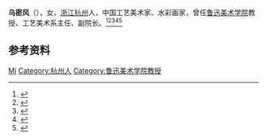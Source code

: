 '''乌密风'''（{{bd|1920年|}}），女，[[浙江|浙江]][[杭州|杭州]]人，中国工艺美术家、水彩画家，曾任[[鲁迅美术学院|鲁迅美术学院]]教授、工艺美术系主任、副院长。<ref>{{Cite book|title=古今中外女名人辞典|author=中国妇女管理干部学院编|publisher=中国广播电视出版社|year=1989|isbn=|location=北京|pages=}}</ref><ref>{{Cite book|title=华夏妇女名人词典|author=周行健主编|publisher=华夏出版社|year=1988|isbn=|location=北京|pages=}}</ref><ref>{{Cite book|title=中国当代文化艺术名人大辞典|author=刘波主编|publisher=国际文化出版公司|year=1993|isbn=9787800493898|location=北京|pages=}}</ref><ref>{{Cite book|title=中国妇女名人录|author=薛维维; 慕群|publisher=陕西人民出版社|year=1988|isbn=|location=西安|pages=}}</ref><ref>{{Cite web|title=乌密风：探索民族化艺术表达的水彩画大家|url=http://news.lnd.com.cn/system/2019/07/08/030042883.shtml|accessdate=2021-01-09|work=辽宁日报|archive-date=2021-01-11|archive-url=https://web.archive.org/web/20210111102246/http://news.lnd.com.cn/system/2019/07/08/030042883.shtml|dead-url=no}}</ref>

== 参考资料 ==
{{reflist}}

{{中国人物小作品}}

{{Authority control}}
{{DEFAULTSORT:Wu乌}}
[[Category:乌姓|Mi]]
[[Category:杭州人|Category:杭州人]]
[[Category:鲁迅美术学院教授|Category:鲁迅美术学院教授]]